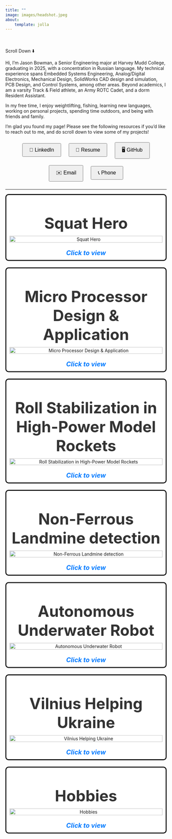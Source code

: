 ```yaml
---
title: ""
image: images/headshot.jpeg
about:
    template: jolla
---
```


<!-- Custom spacing with inline HTML and CSS -->
<div style="margin-bottom: 50px;">
</div>

<!-- Scroll Indicator -->
<div class="scroll-indicator">
  <p>Scroll Down ⬇️</p>
</div>



Hi, I’m Jason Bowman, a Senior Engineering major at Harvey Mudd College, graduating in 2025, with a concentration in Russian language. My technical experience spans Embedded Systems Engineering, Analog/Digital Electronics, Mechanical Design, SolidWorks CAD design and simulation, PCB Design, and Control Systems, among other areas. Beyond academics, I am a varsity Track & Field athlete, an Army ROTC Cadet, and a dorm Resident Assistant.

In my free time, I enjoy weightlifting, fishing, learning new languages, working on personal projects, spending time outdoors, and being with friends and family.

I’m glad you found my page! Please see the following resources if you’d like to reach out to me, and do scroll down to view some of my projects!

<div style="text-align: center;">
  <a href="https://www.linkedin.com/in/jasonbbowman/" target="_blank" style="text-decoration: none;">
    <button style="margin: 10px; padding: 10px 20px; font-size: 16px; cursor: pointer;">
      🔗 LinkedIn
    </button>
  </a>
  <a href="https://drive.google.com/file/d/10qjjs2CrcpYqNsFiZMWL6zO_XjcaD9cc/view?usp=sharing" target="_blank" style="text-decoration: none;">
    <button style="margin: 10px; padding: 10px 20px; font-size: 16px; cursor: pointer;">
      📄 Resume
    </button>
  </a>
  <a href="https://github.com/jasonbowman55" target="_blank" style="text-decoration: none;">
    <button style="margin: 10px; padding: 10px 20px; font-size: 16px; cursor: pointer;">
      🖥️ GitHub
    </button>
  </a>
  <a href="mailto:jbowman@hmc.edu" target="_blank" style="text-decoration: none;">
    <button style="margin: 10px; padding: 10px 20px; font-size: 16px; cursor: pointer;">
      ✉️ Email
    </button>
  </a>
  <a href="tel:+19712676838" target="_blank" style="text-decoration: none;">
    <button style="margin: 10px; padding: 10px 20px; font-size: 16px; cursor: pointer;">
      📞 Phone
    </button>
  </a>
</div>



---


<style>
 /* Default layout for larger screens (desktop) */
.projects-container {
  display: grid;
  grid-template-columns: 1fr; /* One item per row */
  gap: 20px; /* This will still control horizontal spacing */
  margin: 0 auto;
  max-width: 1200px;
}

/* Add margin between project boxes */
.project {
  display: flex;
  flex-direction: column; /* Stack content vertically */
  justify-content: flex-start; /* Align the content at the top */
  background-color: white;
  border-radius: 10px;
  border: 3px solid black;
  padding: 10px;
  text-align: center;
  color: black;
  /* Ensure the box naturally adjusts its height */
  height: auto;
  margin-bottom: 20px; /* Add margin to the bottom of each project */
}

/* Ensure the image grows and takes the available space */
.project img {
  width: 100%;
  height: auto; /* Maintain aspect ratio */
  object-fit: contain; /* Ensure image fits without stretching */
  margin-bottom: 10px;
}

/* Title and "Click to view" text styling */
.project .title {
  font-size: 48px;
  font-weight: bold;
  color: #333;
  margin-bottom: 10px;
}

.project .click-to-view {
  font-size: 20px;
  font-weight: bold;   /* Make the text bold */
  font-style: italic;  /* Make the text italic */
  color: #007BFF;
  margin-top: 10px;
  margin-bottom: 0; /* Ensure no extra bottom margin */
}

/* Responsive layout for smaller screens (mobile) */
@media (max-width: 768px) {
  .projects-container {
    grid-template-columns: 1fr; /* One item per row */
  }

  .project img {
    width: 100%;
    height: auto; /* Adjust image size for mobile */
  }
}

</style>



<!-- Squat Hero -->
<div class="project">
  <p class="title">Squat Hero</p>
  <a href="https://jasonbowman55.github.io/squat_hero_website/">
    <img src="images/full_mcu_imu.jpeg" alt="Squat Hero">
  </a>
  <p class="click-to-view">*<span>Click to view</span>*</p>
</div>

<!-- Micro Processor Design & Application -->
<div class="project">
  <p class="title">Micro Processor Design & Application</p>
  <a href="MicroP/lab_reports/index.qmd">
    <img src="images/microp.jpeg" alt="Micro Processor Design & Application">
  </a>
  <p class="click-to-view">*<span>Click to view</span>*</p>
</div>

<!-- Roll Stabilization in High-Power Model Rockets -->
<div class="project">
  <p class="title">Roll Stabilization in High-Power Model Rockets</p>
  <a href="ADD LINK HERE">
    <img src="images/HPR_Cover.jpeg" alt="Roll Stabilization in High-Power Model Rockets">
  </a>
  <p class="click-to-view">*<span>Click to view</span>*</p>
</div>

<!-- Non-Ferrous Landmine detection -->
<div class="project">
  <p class="title">Non-Ferrous Landmine detection</p>
  <a href="ADD LINK HERE">
    <img src="images/place_holder.jpeg" alt="Non-Ferrous Landmine detection">
  </a>
  <p class="click-to-view">*<span>Click to view</span>*</p>
</div>

<!-- Underwater Autonomous Robot -->
<div class="project">
  <p class="title">Autonomous Underwater Robot</p>
  <a href="E80/index.qmd">
    <img src="images/robot_underwater.jpeg" alt="Autonomous Underwater Robot">
  </a>
  <p class="click-to-view">*<span>Click to view</span>*</p>
</div>

<!-- Vilnius Helping Ukraine -->
<div class="project">
  <p class="title">Vilnius Helping Ukraine</p>
  <a href="https://sites.google.com/g.hmc.edu/vilnius-helping-ukraine/english">
    <img src="images/vilnius_helping_ukraine.jpeg" alt="Vilnius Helping Ukraine">
  </a>
  <p class="click-to-view">*<span>Click to view</span>*</p>
</div>

<!-- Hobbies -->
<div class="project">
  <p class="title">Hobbies</p>
  <a href="hobbies/index.qmd">
    <img src="images/shot_put.jpeg" alt="Hobbies">
  </a>
  <p class="click-to-view">*<span>Click to view</span>*</p>
</div>

<!-- Clear floats to avoid overlap -->
<div class="clear"></div>
